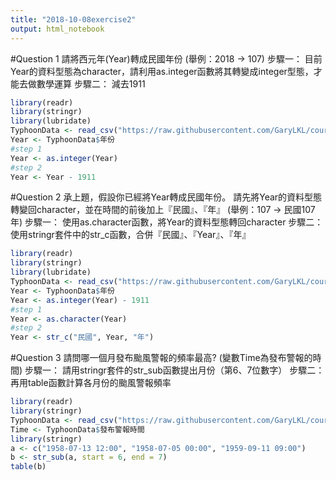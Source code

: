 ```yaml
---
title: "2018-10-08exercise2"
output: html_notebook
---
```

#Question 1
請將西元年(Year)轉成民國年份
(舉例：2018 -> 107)
步驟一：
目前Year的資料型態為character，請利用as.integer函數將其轉變成integer型態，才能去做數學運算
步驟二：
減去1911

```r
library(readr)
library(stringr)
library(lubridate)
TyphoonData <- read_csv("https://raw.githubusercontent.com/GaryLKL/course-programming-for-ds-Quiz/master/TyphoonData.csv", col_types = cols(.default = col_character()))
Year <- TyphoonData$年份
#step 1
Year <- as.integer(Year)
#step 2
Year <- Year - 1911
```
#Question 2
承上題，假設你已經將Year轉成民國年份。
請先將Year的資料型態轉變回character，並在時間的前後加上『民國』、『年』
(舉例：107 -> 民國107年)
步驟一：
使用as.character函數，將Year的資料型態轉回character
步驟二：
使用stringr套件中的str_c函數，合併『民國』、『Year』、『年』

```r
library(readr)
library(stringr)
library(lubridate)
TyphoonData <- read_csv("https://raw.githubusercontent.com/GaryLKL/course-programming-for-ds-Quiz/master/TyphoonData.csv", col_types = cols(.default = col_character()))
Year <- TyphoonData$年份
Year <- as.integer(Year) - 1911
#step 1
Year <- as.character(Year)
#step 2
Year <- str_c("民國", Year, "年")

```
#Question 3
請問哪一個月發布颱風警報的頻率最高?
(變數Time為發布警報的時間)
步驟一：
請用stringr套件的str_sub函數提出月份（第6、7位數字）
步驟二：
再用table函數計算各月份的颱風警報頻率

```r
library(readr)
library(stringr)
TyphoonData <- read_csv("https://raw.githubusercontent.com/GaryLKL/course-programming-for-ds-Quiz/master/TyphoonData.csv", col_types = cols(.default = col_character()))
Time <- TyphoonData$發布警報時間
library(stringr)
a <- c("1958-07-13 12:00", "1958-07-05 00:00", "1959-09-11 09:00")
b <- str_sub(a, start = 6, end = 7)
table(b)
```